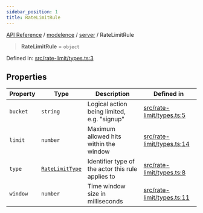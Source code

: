 ```yaml
---
sidebar_position: 1
title: RateLimitRule
---
```


[API Reference](/api-reference/modelence/server/type-aliases/../../../index) / [modelence](/api-reference/modelence/server/type-aliases/../../index) / [server](/api-reference/modelence/server/type-aliases/../index) / RateLimitRule

> **RateLimitRule** = `object`

Defined in: [src/rate-limit/types.ts:3](https://github.com/modelence/modelence/blob/2f1df56b3cc9110e2382a3eeaeda390e4768d689/packages/modelence/src/rate-limit/types.ts#L3)

## Properties

| Property | Type | Description | Defined in |
| ------ | ------ | ------ | ------ |
| <a id="bucket"></a> `bucket` | `string` | Logical action being limited, e.g. "signup" | [src/rate-limit/types.ts:5](https://github.com/modelence/modelence/blob/2f1df56b3cc9110e2382a3eeaeda390e4768d689/packages/modelence/src/rate-limit/types.ts#L5) |
| <a id="limit"></a> `limit` | `number` | Maximum allowed hits within the window | [src/rate-limit/types.ts:14](https://github.com/modelence/modelence/blob/2f1df56b3cc9110e2382a3eeaeda390e4768d689/packages/modelence/src/rate-limit/types.ts#L14) |
| <a id="type"></a> `type` | [`RateLimitType`](/api-reference/modelence/server/type-aliases/RateLimitType) | Identifier type of the actor this rule applies to | [src/rate-limit/types.ts:8](https://github.com/modelence/modelence/blob/2f1df56b3cc9110e2382a3eeaeda390e4768d689/packages/modelence/src/rate-limit/types.ts#L8) |
| <a id="window"></a> `window` | `number` | Time window size in milliseconds | [src/rate-limit/types.ts:11](https://github.com/modelence/modelence/blob/2f1df56b3cc9110e2382a3eeaeda390e4768d689/packages/modelence/src/rate-limit/types.ts#L11) |
